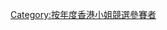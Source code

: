 {{Catnav|頁面分類|...|香港電視台|無綫電視|香港小姐競選}}

{{catmore|1998年度香港小姐競選}}

[[Category:按年度香港小姐競選參賽者|Category:按年度香港小姐競選參賽者]]